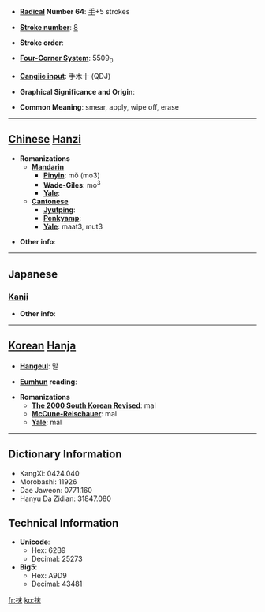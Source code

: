 * '''[[Wiktionary:Chinese radical index| Radical]] Number 64''': [[Wiktionary:Chinese radical index 手|手]]+5 strokes

* '''[[Wiktionary:Chinese total strokes index|Stroke number]]''': [[Wiktionary:Chinese total strokes index 8|8]]

* '''Stroke order''': 

* '''[[Wiktionary:Chinese four corner index|Four-Corner System]]''': 5509<sub>0</sub>

* '''[[Wiktionary:Chinese Cangjie index|Cangjie input]]''': 手木十 (QDJ)

* '''Graphical Significance and Origin''': 

* '''Common Meaning''': smear, apply, wipe off, erase

----

== [[Chinese]] [[Hanzi]] ==

* '''Romanizations'''
** '''[[Mandarin]]'''
*** '''[[Pinyin]]''': mǒ (mo3)
*** '''[[Wade-Giles]]''': mo<sup>3</sup>
*** '''[[Yale]]''': 
** '''[[Cantonese]]'''
*** '''[[Jyutping]]''':
*** '''[[Penkyamp]]''': 
*** '''[[Yale]]''': maat3, mut3

* '''Other info''': 

----

==Japanese==
===[[Kanji]]===
{{kanji|on readings=[[まつ]] (matsu)
|kun readings=[[する]] (suru)
}}

* '''Other info''':  

----

== [[Korean]] [[Hanja]] ==

* '''[[Hangeul]]''': 말

* '''[[Eumhun]] reading''': 

* '''Romanizations'''
** '''[[The 2000 South Korean Revised Romanization|The 2000 South Korean Revised]]''': mal
** '''[[McCune-Reischauer]]''': mal
** '''[[Yale]]''': mal

----

== Dictionary Information ==

* KangXi: 0424.040
* Morobashi: 11926
* Dae Jaweon: 0771.160
* Hanyu Da Zidian: 31847.080

== Technical Information ==

* '''Unicode''':
** Hex: 62B9
** Decimal: 25273
* '''Big5''':
** Hex: A9D9
** Decimal: 43481

[[fr:抹]]
[[ko:抹]]
